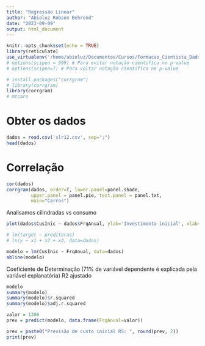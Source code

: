 ```yaml
---
title: "Regressão Linear"
author: "Abioluz Robson Behrend"
date: "2023-09-09"
output: html_document
---
```


```r
knitr::opts_chunk$set(echo = TRUE)
library(reticulate)
use_virtualenv('/home/abioluz/Documentos/Cursos/Formacao_Cientista_Dados/venv')
# options(scipen = 999) # Para evitar notação cientifíca no p-value
# options(scipen=T) # Para voltar notação cientifíca no p-value

# install.packages("corrgram")
# library(corrgram)
library(corrgram)
# mtcars
```
# Obter os dados

```r
dados = read.csv('slr12.csv', sep=";")
head(dados)
```


# Correlação


```r
cor(dados)
corrgram(dados, order=T, lower.panel=panel.shade, 
         upper.panel = panel.pie, text.panel = panel.txt,
         main="Carros")
```

Analisamos cilindradas vs consumo



```r
plot(dados$CusInic ~ dados$FrqAnual, ylab='Investimento inicial', xlab='Taxa Anual', main='Franquia')

# lm(target ~ preditoras)
# ln(y ~ x1 + x2 + x3, data=dados)

modelo = lm(CusInic ~ FrqAnual, data=dados)
abline(modelo)
```


Coeficiente de Determinação (71% de variável dependente é explicada pela variável explanatória)
R2 ajustado

```r
modelo
summary(modelo)
summary(modelo)$r.squared
summary(modelo)$adj.r.squared

```
```r
valor = 1300
prev = predict(modelo, data.frame(FrqAnual=valor))

prev = paste0("Previsão de custo inicial RS: ", round(prev, 2))
print(prev)
```



